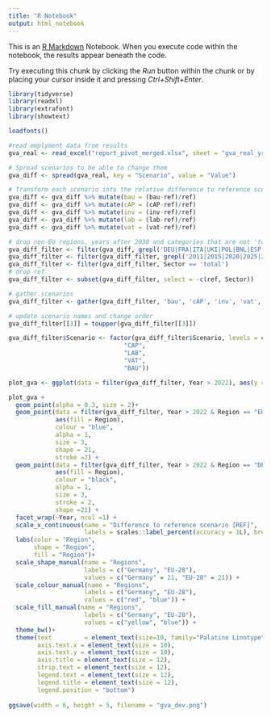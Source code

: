 ```yaml
---
title: "R Notebook"
output: html_notebook
---
```


This is an [R Markdown](http://rmarkdown.rstudio.com) Notebook. When you execute code within the notebook, the results appear beneath the code. 

Try executing this chunk by clicking the *Run* button within the chunk or by placing your cursor inside it and pressing *Ctrl+Shift+Enter*. 

```r
library(tidyverse)
library(readxl)
library(extrafont)
library(showtext)

loadfonts()
```

```r
#read emplyment data from results
gva_real <- read_excel("report_pivot_merged.xlsx", sheet = "gva_real_yr")
```

```r

# Spread scenarios to be able to change them
gva_diff <- spread(gva_real, key = "Scenario", value = "Value")

# Transform each scenario into the relative difference to reference scenario
gva_diff <- gva_diff %>% mutate(bau = (bau-ref)/ref)
gva_diff <- gva_diff %>% mutate(cAP = (cAP-ref)/ref)
gva_diff <- gva_diff %>% mutate(inv = (inv-ref)/ref)
gva_diff <- gva_diff %>% mutate(lab = (lab-ref)/ref)
gva_diff <- gva_diff %>% mutate(vat = (vat-ref)/ref)
```

```r
# drop non-EU regions, years after 2030 and categories that are not 'total'
gva_diff_filter <- filter(gva_diff, grepl('DEU|FRA|ITA|UKI|POL|BNL|ESP|EUN|EUS|EU28', Region))
gva_diff_filter <- filter(gva_diff_filter, grepl('2011|2015|2020|2025|2030', Year))
gva_diff_filter <- filter(gva_diff_filter, Sector == 'total')
# drop ref
gva_diff_filter <- subset(gva_diff_filter, select = -c(ref, Sector))

# gather scenarios
gva_diff_filter <- gather(gva_diff_filter, 'bau', 'cAP', 'inv', 'vat', 'lab', key = 'Scenario', value = 'Value')

# update scenario names and change order
gva_diff_filter[[3]] = toupper(gva_diff_filter[[3]])

gva_diff_filter$Scenario <- factor(gva_diff_filter$Scenario, levels = c("INV",
                                "CAP",
                                "LAB",
                                "VAT",
                                "BAU"))
```

```r
plot_gva <- ggplot(data = filter(gva_diff_filter, Year > 2022), aes(y = Scenario, x = Value))

plot_gva +
  geom_point(alpha = 0.3, size = 2)+
  geom_point(data = filter(gva_diff_filter, Year > 2022 & Region == "EU28"), 
             aes(fill = Region), 
             colour = "blue",
             alpha = 1, 
             size = 3, 
             shape = 21, 
             stroke =2) +
  geom_point(data = filter(gva_diff_filter, Year > 2022 & Region == "DEU"), 
             aes(fill = Region), 
             colour = "black",
             alpha = 1, 
             size = 3, 
             stroke = 2, 
             shape =21) +
  facet_wrap(~Year, ncol =1) +
  scale_x_continuous(name = "Difference to reference scenario [REF]",
                     labels = scales::label_percent(accuracy = 1L), breaks = seq(-0.2, 0.1,0.05))+
  labs(color = "Region",
       shape = "Region",
       fill = "Region")+
  scale_shape_manual(name = "Regions",
                     labels = c("Germany", "EU-28"),
                     values = c("Germany" = 21, "EU-28" = 21)) +
  scale_colour_manual(name = "Regions",
                     labels = c("Germany", "EU-28"),
                     values = c("red", "blue")) +
  scale_fill_manual(name = "Regions",
                     labels = c("Germany", "EU-28"),
                     values = c("yellow", "blue")) +
  theme_bw()+
  theme(text         = element_text(size=10, family="Palatino Linotype"),
        axis.text.x = element_text(size = 10),
        axis.text.y = element_text(size = 10),
        axis.title = element_text(size = 12),
        strip.text = element_text(size = 12),
        legend.text = element_text(size = 12),
        legend.title = element_text(size = 12),
        legend.position = "bottom")
  
ggsave(width = 6, height = 5, filename = "gva_dev.png")
```
